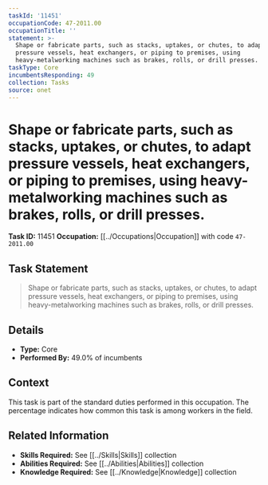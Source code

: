 ```yaml
---
taskId: '11451'
occupationCode: 47-2011.00
occupationTitle: ''
statement: >-
  Shape or fabricate parts, such as stacks, uptakes, or chutes, to adapt
  pressure vessels, heat exchangers, or piping to premises, using
  heavy-metalworking machines such as brakes, rolls, or drill presses.
taskType: Core
incumbentsResponding: 49
collection: Tasks
source: onet
---
```

# Shape or fabricate parts, such as stacks, uptakes, or chutes, to adapt pressure vessels, heat exchangers, or piping to premises, using heavy-metalworking machines such as brakes, rolls, or drill presses.

**Task ID:** 11451
**Occupation:** [[../Occupations|Occupation]] with code `47-2011.00`

## Task Statement

> Shape or fabricate parts, such as stacks, uptakes, or chutes, to adapt pressure vessels, heat exchangers, or piping to premises, using heavy-metalworking machines such as brakes, rolls, or drill presses.

## Details

- **Type:** Core
- **Performed By:** 49.0% of incumbents

## Context

This task is part of the standard duties performed in this occupation. The percentage indicates how common this task is among workers in the field.

## Related Information

- **Skills Required:** See [[../Skills|Skills]] collection
- **Abilities Required:** See [[../Abilities|Abilities]] collection
- **Knowledge Required:** See [[../Knowledge|Knowledge]] collection
